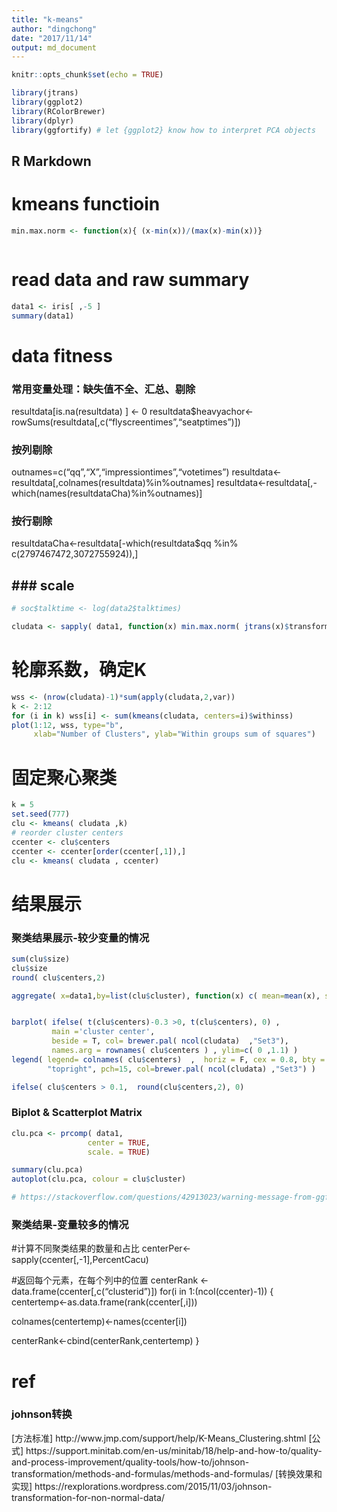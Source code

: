 ```yaml
---
title: "k-means"
author: "dingchong"
date: "2017/11/14"
output: md_document
---
```


```r
knitr::opts_chunk$set(echo = TRUE)

library(jtrans)
library(ggplot2)
library(RColorBrewer)
library(dplyr)
library(ggfortify) # let {ggplot2} know how to interpret PCA objects

```

## R Markdown


# kmeans functioin 
```r

min.max.norm <- function(x){ (x-min(x))/(max(x)-min(x))}



```

# read data and raw summary

```r
data1 <- iris[ ,-5 ]
summary(data1)

```




# data fitness


### 常用变量处理：缺失值不全、汇总、剔除

resultdata[is.na(resultdata) ] <- 0 
resultdata$heavyachor<-rowSums(resultdata[,c("flyscreentimes","seatptimes")])

### 按列剔除
outnames=c("qq","X","impressiontimes","votetimes")
resultdata<-resultdata[,colnames(resultdata)%in%outnames]
resultdata<-resultdata[,-which(names(resultdataCha)%in%outnames)]

### 按行剔除
resultdataCha<-resultdata[-which(resultdata$qq %in% c(2797467472,3072755924)),]

### scale 
- 

```r
# soc$talktime <- log(data2$talktimes)

cludata <- sapply( data1, function(x) min.max.norm( jtrans(x)$transformed ) )

```

# 轮廓系数，确定K

```r

wss <- (nrow(cludata)-1)*sum(apply(cludata,2,var))
k <- 2:12
for (i in k) wss[i] <- sum(kmeans(cludata, centers=i)$withinss)
plot(1:12, wss, type="b",
     xlab="Number of Clusters", ylab="Within groups sum of squares")

```


# 固定聚心聚类

```r
k = 5
set.seed(777)
clu <- kmeans( cludata ,k)
# reorder cluster centers 
ccenter <- clu$centers
ccenter <- ccenter[order(ccenter[,1]),]
clu <- kmeans( cludata , ccenter)
```


# 结果展示

### 聚类结果展示-较少变量的情况

```r

sum(clu$size)
clu$size
round( clu$centers,2)

aggregate( x=data1,by=list(clu$cluster), function(x) c( mean=mean(x), sd = sd(x)))


barplot( ifelse( t(clu$centers)-0.3 >0, t(clu$centers), 0) ,
         main ='cluster center',
         beside = T, col= brewer.pal( ncol(cludata)  ,"Set3"),  
         names.arg = rownames( clu$centers ) , ylim=c( 0 ,1.1) )
legend( legend= colnames( clu$centers)  ,  horiz = F, cex = 0.8, bty = "n",
        "topright", pch=15, col=brewer.pal( ncol(cludata) ,"Set3") ) 

ifelse( clu$centers > 0.1,  round(clu$centers,2), 0) 

```



### Biplot & Scatterplot Matrix

```r

clu.pca <- prcomp( data1,
                 center = TRUE,
                 scale. = TRUE) 

summary(clu.pca)
autoplot(clu.pca, colour = clu$cluster)

# https://stackoverflow.com/questions/42913023/warning-message-from-ggfortifyggbiplot

```



### 聚类结果-变量较多的情况


#计算不同聚类结果的数量和占比
centerPer<-sapply(ccenter[,-1],PercentCacu)


#返回每个元素，在每个列中的位置
centerRank <- data.frame(ccenter[,c("clusterid")])
for(i in 1:(ncol(ccenter)-1))
{
  centertemp<-as.data.frame(rank(ccenter[,i])) 
  
  colnames(centertemp)<-names(ccenter[i])
  
  centerRank<-cbind(centerRank,centertemp)
}





# ref 


### johnson转换
[方法标准]
http://www.jmp.com/support/help/K-Means_Clustering.shtml
[公式]
https://support.minitab.com/en-us/minitab/18/help-and-how-to/quality-and-process-improvement/quality-tools/how-to/johnson-transformation/methods-and-formulas/methods-and-formulas/
[转换效果和实现]
https://rexplorations.wordpress.com/2015/11/03/johnson-transformation-for-non-normal-data/



